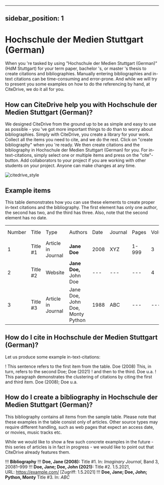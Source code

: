 
---
sidebar_position: 1
---

# Hochschule der Medien Stuttgart (German)

When you 're tasked by using "Hochschule der Medien Stuttgart (German)" (HdM Stuttgart) for your term paper, bachelor 's, or master 's thesis to create citations and bibliographies.
Manually entering bibliographies and in-text citations can be time-consuming and error-prone. And while we will try to present you some examples on how to do the referencing by hand, at CiteDrive, we do it all for you.

<!---
## About  Hochschule der Medien Stuttgart (German)

* Title: Hochschule der Medien Stuttgart (German)
* Short Title (Id): HdM Stuttgart)
* Authors: Hochschule der Medien Stuttgart (German)
* Download: Hochschule der Medien Stuttgart (German)
 --->

## How can CiteDrive help you with Hochschule der Medien Stuttgart (German)?

We designed CiteDrive from the ground up to be as simple and easy to use as possible - you 've got more important things to do than to worry about bibliographies. Simply with CiteDrive, you create a library for your work. Collect all the items you need to cite, and we do the rest. Click on "create bibliography" when you 're ready. We then create citations and the bibliography in Hochschule der Medien Stuttgart (German) for you. For in-text-citations, simply select one or multiple items and press on the "cite"-button. Add collaborators to your project if you are working with other students on your project. Anyone can make changes at any time.


![citedrive_style](images/hochschule-der-medien-stuttgart-german.svg "Choose Hochschule der Medien Stuttgart (German) in the CiteDrive App")


## Example items

This table demonstrates how you can use these elements to create proper in-text citations and the bibliography. The first element has only one author, the second has two, and the third has three. Also, note that the second element has no date.


<table>
  <tr>
   <td>Number
   </td>
   <td>Title
   </td>
   <td>Type
   </td>
   <td>Authors
   </td>
   <td>Date
   </td>
   <td>Journal
   </td>
   <td>Pages
   </td>
   <td>Volume
   </td>
   <td>Issue
   </td>
   <td>Access Date
   </td>
  </tr>
  <tr>
   <td>1
   </td>
   <td>Title #1
   </td>
   <td>Article in Journal
   </td>
   <td><strong>Jane Doe</strong>
   </td>
   <td>2008
   </td>
   <td>XYZ
   </td>
   <td>1-999
   </td>
   <td>3
   </td>
   <td>2
   </td>
   <td>--
   </td>
  </tr>
  <tr>
   <td>
2
   </td>
   <td>Title #2
   </td>
   <td>Website
   </td>
   <td><strong>Jane Doe, </strong>John Doe
   </td>
   <td>---
   </td>
   <td>---
   </td>
   <td>---
   </td>
   <td>4
   </td>
   <td>---
   </td>
   <td>2020-05-01
   </td>
  </tr>
  <tr>
   <td>3
   </td>
   <td>Title #3
   </td>
   <td>Article in Journal
   </td>
   <td>Jane Doe, John Doe, Monty Python
   </td>
   <td>1988
   </td>
   <td>ABC
   </td>
   <td>---
   </td>
   <td>---
   </td>
   <td>16
   </td>
   <td>---
   </td>
  </tr>
</table>



## How do I cite in  Hochschule der Medien Stuttgart (German)?

Let us produce some example in-text-citations:

! This sentence refers to the first item from the table. Doe (2008) This, in turn, refers to the second Doe; Doe (2021)
! and then to the third.  Doe u.a.
! This paragraph demonstrates the clustering of citations by citing the first and third item. Doe (2008); Doe u.a.



## How do I create a bibliography in Hochschule der Medien Stuttgart (German)?

This bibliography contains all items from the sample table. Please note that these examples in the table consist only of articles. Other source types may require different handling, such as web pages that expect an access date, or movies, music tracks etc.

While we would like to show a few such concrete examples in the future - this series of articles is in fact in progress - we would like to point out that CiteDrive already features them.


!!! **Bibliography**
!!! <b>Doe, Jane (2008):</b> Title #1. In: <i>Imaginary Journal</i>, Band 3, 20081–999
!!! <b>Doe, Jane; Doe, John  (2021):</b> Title #2. 1.5.2021, URL: https://example.com/ [Zugriff: 1.5.2021]
!!! <b>Doe, Jane; Doe, John; Python, Monty</b> Title #3. In: <i>ABC</i>


```
        
